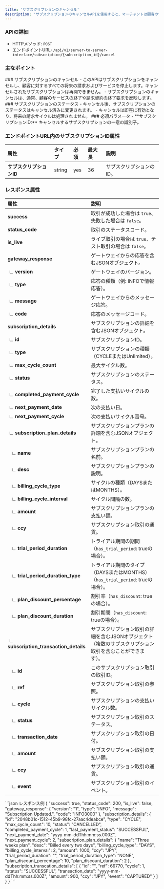 ```yaml
---
title: 'サブスクリプションのキャンセル'
description: 'サブスクリプションのキャンセルAPIを使用すると、マーチャントは顧客のサブスクリプションを永久に停止し、将来の請求サイクルおよびサービスを防ぐことができます。'
---
```


### APIの詳細
- HTTPメソッド: `POST`
- エンドポイントURL: `/api/v1/server-to-server-interface/subscription/{subscription_id}/cancel`

### 主なポイント
<Info>
### サブスクリプションのキャンセル
- このAPIはサブスクリプションをキャンセルし、顧客に対するすべての将来の請求およびサービスを停止します。キャンセルされたサブスクリプションは再開できません。
- サブスクリプションのキャンセルは、通常、顧客のサービスの終了や請求契約の終了要求を反映します。
### サブスクリプションのステータス
- キャンセル後、サブスクリプションのステータスはキャンセル済みに変更されます。
- キャンセルは即座に有効となり、将来の請求サイクルは処理されません。
### 必須パラメータ
- **サブスクリプションID:** キャンセルするサブスクリプションの一意の識別子。
</Info>

### エンドポイントURL内のサブスクリプションID属性

| **属性**         | **タイプ**       | **必須**      | **最大長**    | **説明**                                                                 |
|:-----------------|:-----------------|:--------------|:---------------|:--------------------------------------------------------------------------------|
| **サブスクリプションID**    | string    | yes           | 36             | サブスクリプションのID。                    |

### レスポンス属性

| **属性**       | **説明**                                                                 |
|:---------------------|:--------------------------------------------------------------------------------|
| **success**                       | 取引が成功した場合は `true`、失敗した場合は `false`。                                                                 |
| **status_code**                   | 取引のステータスコード。                                                                                            |
| **is_live**                       | ライブ取引の場合は `true`、テスト取引の場合は `false`。                                                               |
| **gateway_response**              | ゲートウェイからの応答を含むJSONオブジェクト。                                                                        |
|  ∟ **version**                    | ゲートウェイのバージョン。                                                                                                    |
|  ∟ **type**                       | 応答の種類（例: INFOで情報応答）。                                                                         |
|  ∟ **message**                    | ゲートウェイからのメッセージ応答。                                                                                         |
|  ∟ **code**                       | 応答のメッセージコード。                                                                                                  |
| **subscription_details**          | サブスクリプションの詳細を含むJSONオブジェクト。                                                                                 |
|  ∟ **id**                         | サブスクリプションID。                                                                                                           |
|  ∟ **type**                       | サブスクリプションの種類（CYCLEまたはUnlimited）。                                                                                 |
|  ∟ **max_cycle_count**            | 最大サイクル数。                                                                                                  |
|  ∟ **status**                     | サブスクリプションのステータス。                                                                                                |
|  ∟ **completed_payment_cycle**    | 完了した支払いサイクルの数。                                                                                        |
|  ∟ **next_payment_date**          | 次の支払い日。                                                                                     |
|  ∟ **next_payment_cycle**         | 次の支払いサイクル番号。                                                                                                 |
|  ∟ **subscription_plan_details**  | サブスクリプションプランの詳細を含むJSONオブジェクト。                                                                            |
|    ∟ **name**                     | サブスクリプションプランの名前。                                                                                             |
|    ∟ **desc**                     | サブスクリプションプランの説明。                                                                                      |
|    ∟ **billing_cycle_type**       | サイクルの種類（DAYSまたはMONTHS）。                                                                                                |
|    ∟ **billing_cycle_interval**   | サイクル間隔の数。                                                                                                 |
|    ∟ **amount**                   | サブスクリプションプランの支払い額。                                                                                   |
|    ∟ **ccy**                      | サブスクリプション取引の通貨。                                                                                  |
|    ∟ **trial_period_duration**    | トライアル期間の期間（`has_trial_period`: trueの場合）。                                                                        |
|    ∟ **trial_period_duration_type** | トライアル期間のタイプ（DAYSまたはMONTHS）（`has_trial_period`: trueの場合）。                                                           |
|    ∟ **plan_discount_percentage** | 割引率（`has_discount`: trueの場合）。                                                                          |
|    ∟ **plan_discount_duration**   | 割引期間（`has_discount`: trueの場合）。                                                                            |
|  ∟ **subscription_transaction_details** | サブスクリプション取引の詳細を含むJSONオブジェクト（複数のサブスクリプション取引を含むことができます）。              |
|    ∟ **id**                       | このサブスクリプション取引の取引ID。                                                                           |
|    ∟ **ref**                      | サブスクリプション取引の参照。                                                                                 |
|    ∟ **cycle**                    | サブスクリプションの支払いサイクル数。                                                                              |
|    ∟ **status**                   | サブスクリプション取引のステータス。                                                                                    |
|    ∟ **transaction_date**         | サブスクリプション取引の日付。                                                                                      |
|    ∟ **amount**                   | サブスクリプション取引の支払い額。                                                                            |
|    ∟ **ccy**                      | サブスクリプション取引の通貨。                                                                                  |
|    ∟ **event**                    | サブスクリプション取引のイベント。                                                                                           |



<ResponseExample>
```json レスポンス例
{
    "success": true,
    "status_code": 200,
    "is_live": false,
    "gateway_response": {
        "version": "1",
        "type": "INFO",
        "message": "Subscription Updated.",
        "code": "INFO3000"
    },
    "subscription_details": {
        "id": "2048b01c-1512-45b9-98fc-27aac4deabce",
        "type": "CYCLE",
        "max_cycle_count": 10,
        "status": "CANCELLED",
        "completed_payment_cycle": 1,
        "last_payment_status": "SUCCESSFUL",
        "next_payment_date": "yyyy-mm-ddThh:mm:ss.000Z",
        "next_payment_cycle": 2,
        "subscription_plan_details": {
            "name": "Three weeks plan",
            "desc": "Billed every two days",
            "billing_cycle_type": "DAYS",
            "billing_cycle_interval": 2,
            "amount": 1000,
            "ccy": "JPY",
            "trial_period_duration": "",
            "trial_period_duration_type": "NONE",
            "plan_discount_percentage": 10,
            "plan_discount_duration": 2
        },
        "subscription_transcation_details": [
            {
                "id": "<subscription_transcation_id>",
                "ref": 69770,
                "cycle": 1,
                "status": "SUCCESSFUL",
                "transaction_date": "yyyy-mm-ddThh:mm:ss.000Z",
                "amount": 900,
                "ccy": "JPY",
                "event": "CAPTURED"
            }
        ]
    }
}
```
</ResponseExample>
